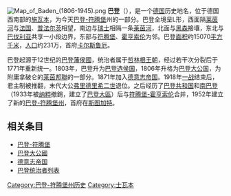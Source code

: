 {{unreferenced|time=2018-11-13T03:17:34+00:00}}
[[File:Map_of_Baden_(1806-1945).png|thumb]]
'''巴登'''（{{Lang-de|Baden}}），是一个[[德国|德国]]历史地名，位于德国西南部的[[施瓦本|施瓦本]]，为今天[[巴登-符腾堡|巴登-符腾堡]]州的一部分。巴登全境呈L形，西面隔[[莱茵河|莱茵河]]与[[法国|法国]]、[[普法尔茨|普法尔茨]]相望，南边与[[瑞士|瑞士]]相隔一条[[莱茵河|莱茵河]]，北面与[[黑森|黑森]]接壤，东北与[[巴伐利亚|巴伐利亚]]共享一小段边界，东部与[[符腾堡|符腾堡]]、[[霍亨索伦省|霍亨索伦]]为邻。巴登[[面积|面积]]约15070[[平方千米|平方千米]]，[[人口|人口]]约231万，首府[[卡尔斯鲁厄|卡尔斯鲁厄]]。

巴登起源于12世纪的[[巴登藩侯國|巴登藩侯國]]，统治者属于[[哲林根王朝|哲林根王朝]]，经过若干次分裂后于1771年重新统一。1803年，巴登升为[[巴登选侯国|巴登选侯国]]，1806年升格为[[巴登大公国|巴登大公国]]，为附庸拿破仑的[[莱茵邦聯|莱茵邦聯]]的一部分。1871年加入[[德意志帝国|德意志帝国]]。1918年[[一战|一战]]结束后，君主制被推翻，末代大公[[弗里德里希二世_(巴登)|弗里德里希二世]]退位。之后经历了[[巴登共和国|巴登共和国]]和[[南巴登|南巴登]]（1933年被[[纳粹|纳粹]]撤銷，建立了[[巴登大區|巴登大區]]）后与[[符騰堡-霍亨索倫|符腾堡-霍亨索伦]]合并，1952年建立了新的[[巴登-符腾堡|巴登-符腾堡州]]，首府在[[斯图加特|斯图加特]]。

== 相关条目 ==
* [[巴登-符腾堡|巴登-符腾堡]]
* [[巴登大公國|巴登大公國]]
* [[德意志帝国|德意志帝国]] 
* [[巴登统治者列表|巴登统治者列表]]

[[Category:巴登-符腾堡州历史|Category:巴登-符腾堡州历史]]
[[Category:士瓦本|Category:士瓦本]]
